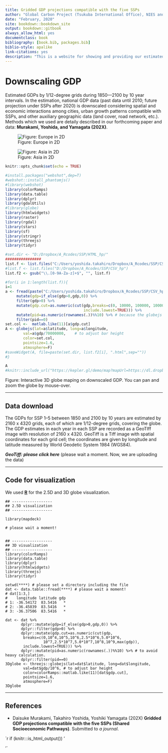 ```yaml
--- 
title: Gridded GDP projections compatible with the five SSPs
author: "Global Carbon Project (Tsukuba International Office), NIES and ISM, Japan"
date: "February, 2020"
site: bookdown::bookdown_site
output: bookdown::gitbook
always_allow_html: yes
documentclass: book
bibliography: [book.bib, packages.bib]
biblio-style: apalike
link-citations: yes
description: "This is a website for showing and providing our estimated GDP with 1/12-degree grid scale during 1850—2100 by 10 year intervals."
---
```


# Downscaling GDP {-}

Estimated GDPs by 1/12-degree grids during 1850—2100 by 10 year intervals. In the estimation, national GDP data (past data until 2010; future projection under SSPs after 2020) is downscaled considering spatial and economic interactions among cities, urban growth patterns compatible with SSPs, and other auxiliary geographic data (land cover, road network, etc.). Methods which we used are detaily described in our forthcoming paper and data: **Murakami, Yoshida, and Yamagata (202X)**.


![Figure: Europe in 2D](Euro_2-5D.png)

![Figure: Asia in 2D](Asia_2-5D.png)


```r
knitr::opts_chunk$set(echo = TRUE)

#install.packages("webshot",dep=T)
#webshot::install_phantomjs()
#library(webshot)
library(colorRamps)
library(data.table)
library(dplyr)
library(gdalUtils)
#library(globe)
library(htmlwidgets)
library(raster)
library(rgdal)
library(stars)
library(sf)
library(stringr)
library(threejs)
library(tidyr)

#set.dir <- "D:/Dropbox/A_Rcodes/SSP/HTML_hp/"
################
list.f <- list.files("C:/Users/yoshida.takahiro/Dropbox/A_Rcodes/SSP/CSV_hp")
#list.f <- list.files("D:/Dropbox/A_Rcodes/SSP/CSV_hp")
list.f2 <- gsub("\\.[0-9A-Za-z]+$", "", list.f)

#for(i in 1:length(list.f)){
i=1
a <- fread(paste("C:/Users/yoshida.takahiro/Dropbox/A_Rcodes/SSP/CSV_hp/",list.f[i],sep="")) %>%
     mutate(gdp=if_else(gdp>0,gdp,0)) %>%
     filter(gdp>0) %>%
     mutate(gdp.cut=as.numeric(cut(gdp,breaks=c(0, 10000, 100000, 1000000, 2500000, 5000000, 10000000, 25000000, 50000000, 100000000, 1000000000, max(gdp)), 
                                   include.lowest=TRUE))) %>%
     mutate(pid=as.numeric(rownames(.))%%10) %>% # because the globejs function cannot accept all points.
     filter(pid==0)
set.col <-  matlab.like(11)[a$gdp.cut]
A <- globejs(lat=a$latitude, long=a$longitude,
        val=a$gdp/70000000,    # to adjust bar height 
        color=set.col,
        pointsize=1.6,
        atmosphere=F)
#saveWidget(A, file=paste(set.dir, list.f2[i], ".html",sep=""))
#}
```


```r
A
#knitr::include_url("https://kepler.gl/demo/map?mapUrl=https://dl.dropboxusercontent.com/s/b4okyibxy94be4l/keplergl_t3rc9hk.json")
```
Figure: Interactive 3D globe maping on downscaled GDP. You can pan and zoom the globe by mouse-over.

----

## Data download {-}

The GDPs for SSP 1–5 between 1850 and 2100 by 10 years are estimated by 2160 x 4320 grids, each of which are 1/12-degree grids, covering the globe. The GDP estimates in each year in each SSP are recorded as a GeoTIff image with resolution of 2160 x 4320. GeoTiff is a Tiff image with spatial coordinates for each grid cell; the coordinates are given by longitude and latitude measured by World Geodetic System 1984 (WGS84).

***GeoTiff: please click here*** (please wait a moment. Now, we are uploading the data)

----

## Code for visualization {-}

We used [**R**](https://www.r-project.org/) for the 2.5D and 3D globe visualization. 

```
## ------------------
## 2.5D visualization
## ------------------

library(mapdeck)

# please wait a moment!


## ------------------
## 3D visualization
## ------------------
library(colorRamps)
library(data.table)
library(dplyr)
library(htmlwidgets)
library(threejs)
library(tidyr)

setwd(****) # please set a directory including the file
dat <- data.table::fread(****) # please wait a moment!
# dat[1:3,]
#    longitude latitude gdp
# 1: -36.54172  83.5416   *
# 2: -36.45839  83.5416   *
# 3: -36.37506  83.5416   *

dat <- dat %>%
       dplyr::mutate(gdp=if_else(gdp>0,gdp,0)) %>%
       dplyr::filter(gdp>0) %>%
       dplyr::mutate(gdp.cut=as.numeric(cut(gdp,
        breaks=c(0,10^4,10^5,10^6,2.5*10^6,5.0*10^6,
                 10^7,2.5*10^7,5.0*10^7,10^8,10^9,max(gdp)), 
        include.lowest=TRUE))) %>%
       dplyr::mutate(pid=as.numeric(rownames(.))%%10) %>% # to avoid heavy calculation.
       dplyr::filter(pid==0)
3Dglobe <- threejs::globejs(lat=dat$latitude, long=dat$longitude,
        val=dat$gdp/10^6, # to adjust bar height 
        color=colorRamps::matlab.like(11)[dat$gdp.cut],
        pointsize=1.6,
        atmosphere=F)
3Dglobe        
```

----

## References {-}
- Daisuke Murakami, Takahiro Yoshida, Yoshiki Yamagata (202X) **Gridded GDP projections compatible with the five SSPs (Shared Socioeconomic Pathways)**. Submitted to *a journal*. 


`r if (knitr:::is_html_output()) '

'`

